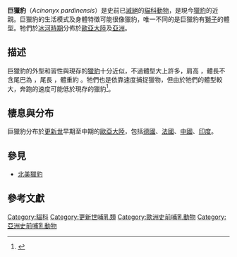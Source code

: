 {{speciesbox
| name = 巨獵豹
| fossil_range = {{fossilrange|early pleistocene|middle pleistocene|早 - 中[[更新世|更新世]]}} 
| image1 = Acinonyx pardinensis 2.JPG
| image2 = Head appearance of Acinonyx pardinensis.jpg
| status = fossil
| genus = Acinonyx
| species = pardinensis
| authority = [[Jean-Baptiste_Croizet|Croizet]] & [[Antoine_Claude_Gabriel_Jobert|Jobert]], 1828
| extinct = yes
| synonyms = Sivapanthera pardinensis
}}

'''巨獵豹'''（''Acinonyx pardinensis''）是史前已[[滅絕|滅絕]]的[[貓科|貓科]][[動物|動物]]，是現今[[獵豹|獵豹]]的近親。巨獵豹的生活模式及身體特徵可能很像獵豹，唯一不同的是巨獵豹有[[獅子|獅子]]的體型。牠們於[[冰河時期|冰河時期]]分佈於[[歐亞大陸|歐亞大陸]]及[[亞洲|亞洲]]。

== 描述 ==
巨獵豹的外型和習性與現存的[[獵豹|獵豹]]十分近似，不過體型大上許多，肩高 {{convert|90|cm|in|abbr=on}}，體長不含尾巴為 {{convert|200|cm|in|abbr=on}}，尾長 {{convert|140|cm|in|adj=on|abbr=on}}，體重約 {{convert|79.37-100|kg|lb|abbr=on}}。牠們也是依靠速度捕捉獵物，但由於牠們的體型較大，奔跑的速度可能低於現存的獵豹<ref name="nationalgeo">{{Cite news|url=http://phenomena.nationalgeographic.com/2015/08/28/life-in-the-slower-lane-revisiting-the-long-lost-giant-cheetah/|title=Life in the Slow(er) Lane: Revisiting the Long-Lost Giant Cheetah|date=2015-08-28|work=Phenomena|access-date=2017-11-24|language=en-US|archive-date=2017-10-31|archive-url=https://web.archive.org/web/20171031045402/http://phenomena.nationalgeographic.com/2015/08/28/life-in-the-slower-lane-revisiting-the-long-lost-giant-cheetah/|dead-url=no}}</ref>。

== 棲息與分布 ==
巨獵豹分布於[[更新世|更新世]]早期至中期的[[歐亞大陸|歐亞大陸]]，包括[[德國|德國]]、[[法國|法國]]、[[中國|中國]]、[[印度|印度]]。

== 參見 ==
* [[北美獵豹|北美獵豹]]

== 參考文獻 ==
{{Reflist}}
{{已滅絕貓科}}
{{Taxonbar|from=Q2272925}}


[[Category:貓科|Category:貓科]]
[[Category:更新世哺乳類|Category:更新世哺乳類]]
[[Category:歐洲史前哺乳動物|Category:歐洲史前哺乳動物]]
[[Category:亞洲史前哺乳動物|Category:亞洲史前哺乳動物]]
